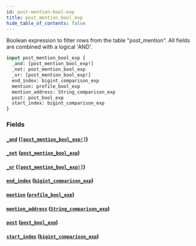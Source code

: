 ```yaml
---
id: post-mention-bool-exp
title: post_mention_bool_exp
hide_table_of_contents: false
---
```



Boolean expression to filter rows from the table "post_mention". All fields are combined with a logical 'AND'.

```graphql
input post_mention_bool_exp {
  _and: [post_mention_bool_exp!]
  _not: post_mention_bool_exp
  _or: [post_mention_bool_exp!]
  end_index: bigint_comparison_exp
  mention: profile_bool_exp
  mention_address: String_comparison_exp
  post: post_bool_exp
  start_index: bigint_comparison_exp
}
```


### Fields

#### [`_and`](#) ([`[post_mention_bool_exp!]`](../inputs/post-mention-bool-exp))




#### [`_not`](#) ([`post_mention_bool_exp`](../inputs/post-mention-bool-exp))




#### [`_or`](#) ([`[post_mention_bool_exp!]`](../inputs/post-mention-bool-exp))




#### [`end_index`](#) ([`bigint_comparison_exp`](../inputs/bigint-comparison-exp))




#### [`mention`](#) ([`profile_bool_exp`](../inputs/profile-bool-exp))




#### [`mention_address`](#) ([`String_comparison_exp`](../inputs/string-comparison-exp))




#### [`post`](#) ([`post_bool_exp`](../inputs/post-bool-exp))




#### [`start_index`](#) ([`bigint_comparison_exp`](../inputs/bigint-comparison-exp))






